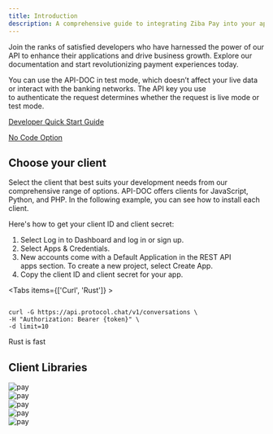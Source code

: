 ```yaml
---
title: Introduction
description: A comprehensive guide to integrating Ziba Pay into your application.
---
```




Join the ranks of satisfied developers who have harnessed the power of our  API to enhance their applications and drive business growth. Explore our documentation and start revolutionizing payment experiences today.

You can use the API-DOC in test mode, which doesn’t affect your live data or interact with the banking networks. The API key you use to authenticate the request determines whether the request is live mode or test mode.


<DocCards>
<DocCard bgColor='#AFF4B7' title='Getting started ' content='Embark on your payment processing journey with ease by following these simple steps to get started with our Payment API. ' className="">
 <p className="text-[#1E1147]"><a href="http://localhost:3000/api-docs/start/quick">Developer Quick Start Guide</a></p>
</DocCard>
<DocCard bgColor='#AFF4B7' title='Not a developer? ' content='Explore our no-code option to get started with API-DOC and do more with our API-DOC account '>
 <p className="text-[#1E1147]"><a href="http://localhost:3000/api-docs/start/quick">No Code Option</a></p>
</DocCard>
</DocCards>



## Choose your client

Select the client that best suits your development needs from our comprehensive range of options. API-DOC offers clients for JavaScript, Python, and PHP. In the following example, you can see how to install each client.

Here's how to get your client ID and client secret:

1. Select Log in to Dashboard and log in or sign up.
2. Select Apps & Credentials.
3. New accounts come with a Default Application in the REST API apps section. To create a new project, select Create App.
4. Copy the client ID and client secret for your app.


<Tabs items={['Curl', 'Rust']} >
  <Tab value="Curl" >
  ```shell 

curl -G https://api.protocol.chat/v1/conversations \
  -H "Authorization: Bearer {token}" \
  -d limit=10

```
</Tab>
  <Tab value="Rust">Rust is fast</Tab>
</Tabs>


## Client Libraries


<div className='grid  md:grid-cols-2 xl:grid-cols-3 gap-4'>
<div className="bg-white rounded-[12px] shadow  p-2 flex items-start gap-2 h-[250px]">

<Image src={rubby} alt="pay" width={30} height={30}/>
<DocCard title='Rubby' content='A dynamic, open source programming language with a focus on simplicity and productivity'>
</DocCard>
</div>

<div className="bg-white shadow rounded-[12px] p-2 flex items-start gap-2 h-[250px]">

<Image src={php} alt="pay" width={30} height={30}/>
<DocCard title='Php' content='A dynamic, open source programming language with a focus on simplicity and productivity'>
</DocCard>
</div>
<div className="bg-white shadow rounded-[12px]  p-2 flex items-start gap-2 h-[250px]">

<Image src={js} alt="pay" width={30} height={30}/>
<DocCard title='Nodejs' content='A dynamic, open source programming language with a focus on simplicity and productivity'>
</DocCard>
</div>
<div className="bg-white shadow rounded-[12px]  p-2 flex items-start gap-2 h-[250px]">

<Image src={python} alt="pay" width={30} height={30}/>
<DocCard title='Python' content='A dynamic, open source programming language with a focus on simplicity and productivity'>
</DocCard>
</div>
<div className="bg-white shadow rounded-[12px]  p-2 flex items-start gap-2 h-[250px]">

<Image src={go} alt="pay" width={30} height={30}/>
<DocCard title='GO' content='A dynamic, open source programming language with a focus on simplicity and productivity'>
</DocCard>
</div>
</div>